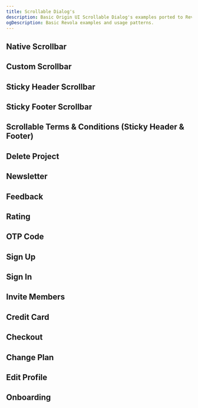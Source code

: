 ```yaml
---
title: Scrollable Dialog's
description: Basic Origin UI Scrollable Dialog's examples ported to Revola, showing how easy it is to migrate existing drawer implementations.
ogDescription: Basic Revola examples and usage patterns.
---
```


## Native Scrollbar

<ComponentPreview name="origin-ui-native-scrollbar-demo" />

## Custom Scrollbar

<ComponentPreview name="origin-ui-custom-scrollbar-demo" />

## Sticky Header Scrollbar

<ComponentPreview name="origin-ui-sticky-header-demo" />

## Sticky Footer Scrollbar

<ComponentPreview name="origin-ui-sticky-footer-demo" />

## Scrollable Terms & Conditions (Sticky Header & Footer)

<ComponentPreview name="origin-ui-terms-and-conditions-demo" />

## Delete Project

<ComponentPreview name="origin-ui-delete-project-demo" />

## Newsletter

<ComponentPreview name="origin-ui-newsletter-demo" />

## Feedback

<ComponentPreview name="origin-ui-feedback-demo" />

## Rating 

<ComponentPreview name="origin-ui-rating-demo" />

## OTP Code

<ComponentPreview name="origin-ui-otp-code-demo" />

## Sign Up

<ComponentPreview name="origin-ui-sign-up-demo" />

## Sign In

<ComponentPreview name="origin-ui-sign-in-demo" />

## Invite Members

<ComponentPreview name="origin-ui-invite-members-demo" />

## Credit Card

<ComponentPreview name="origin-ui-credit-card-demo" />

## Checkout

<ComponentPreview name="origin-ui-checkout-demo" />

## Change Plan

<ComponentPreview name="origin-ui-change-plan-demo" />

## Edit Profile

<ComponentPreview name="origin-ui-edit-profile-demo" />

## Onboarding

<ComponentPreview name="origin-ui-onboarding-demo" />